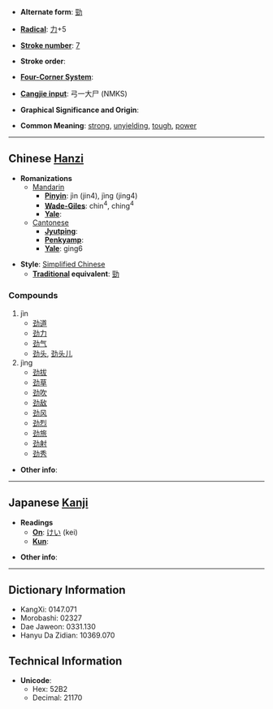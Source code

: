 * '''Alternate form''': [[勁]]

* '''[[Wiktionary:Chinese radical index| Radical]]''': [[Wiktionary:Chinese radical index 力|力]]+5

* '''[[Wiktionary:Chinese total strokes index|Stroke number]]''': [[Wiktionary:Chinese total strokes index 7|7]]

* '''Stroke order''': 

* '''[[Wiktionary:Chinese four corner index|Four-Corner System]]''': 

* '''[[Wiktionary:Chinese Cangjie index|Cangjie input]]''': 弓一大尸 (NMKS)

* '''Graphical Significance and Origin''': 

* '''Common Meaning''': [[strong]], [[unyielding]], [[tough]], [[power]]

----

== Chinese [[Hanzi]] ==

* '''Romanizations'''
** [[Mandarin]]
*** '''[[Pinyin]]''': jìn (jin4), jìng (jing4)
*** '''[[Wade-Giles]]''': chin<sup>4</sup>, ching<sup>4</sup>
*** '''[[Yale]]''': 
**[[Cantonese]]
***'''[[Jyutping]]''':
***'''[[Penkyamp]]''': 
***'''[[Yale]]''': ging6

* '''Style''': [[Simplified Chinese]] 
** '''[[Traditional Chinese|Traditional]] equivalent''': [[勁]]

===Compounds===
#jìn
#*[[劲道]]
#*[[劲力]]
#*[[劲气]]
#*[[劲头]], [[劲头儿]]
#jìng
#*[[劲拔]]
#*[[劲草]]
#*[[劲吹]]
#*[[劲敌]]
#*[[劲风]]
#*[[劲烈]]
#*[[劲旅]]
#*[[劲射]]
#*[[劲秀]]

* '''Other info''': 

----

== Japanese [[Kanji]] ==

* '''Readings'''
** '''[[On]]''': [[けい]] (kei)
** '''[[Kun]]''': 

* '''Other info''':  

----

== Dictionary Information ==

* KangXi: 0147.071
* Morobashi: 02327
* Dae Jaweon: 0331.130
* Hanyu Da Zidian: 10369.070

== Technical Information ==

* '''Unicode''':
** Hex: 52B2
** Decimal: 21170